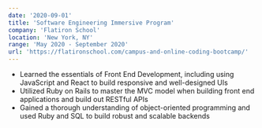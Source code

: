 ```yaml
---
date: '2020-09-01'
title: 'Software Engineering Immersive Program'
company: 'Flatiron School'
location: 'New York, NY'
range: 'May 2020 - September 2020'
url: 'https://flatironschool.com/campus-and-online-coding-bootcamp/'
---
```


- Learned the essentials of Front End Development, including using JavaScript and React to build responsive and well-designed UIs
- Utilized Ruby on Rails to master the MVC model when building front end applications and build out RESTful APIs
- Gained a thorough understanding of object-oriented programming and used Ruby and SQL to build robust and scalable backends